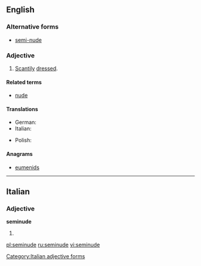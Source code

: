==English==

===Alternative forms===
* [[semi-nude]]

===Adjective===
{{en-adj|-}}

# [[scanty|Scantily]] [[dress]]ed.

====Related terms====
* [[nude]]

====Translations====
{{trans-top|scantily dressed}}
* German: {{t-|de|halbnackt}}
* Italian: {{t-|it|seminudo}}
{{trans-mid}}
* Polish: {{t-|pl|półnagi}}
{{trans-bottom}}

====Anagrams====
* [[eumenids#English|eumenids]]

----

==Italian==

===Adjective===
'''seminude''' {{f}}

# {{feminine plural of|[[seminudo]]|lang=it}}
[[Category:Italian adjective forms]]

[[pl:seminude]]
[[ru:seminude]]
[[vi:seminude]]